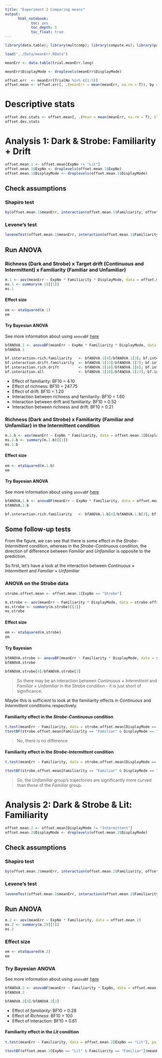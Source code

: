 ```yaml
---
title: "Experiment 2 Comparing means"
output: 
      html_notebook:
            toc: yes
            toc_depth: 5
            toc_float: true
---
```


```r
library(data.table); library(multcomp); library(compute.es); library(pastecs); library(psych); library(car); library(ez); library(lsr); library(BayesFactor); library(WRS2); library(effsize)
```

```r
load("../Data/meanErr.RData")
```

```r
meanErr <- data.table(trial.meanErr.long)

meanErr$DisplayMode <- droplevels(meanErr$DisplayMode)

offset.err  <- meanErr[TrialNo %in% c(1:5)]
offset.mean <- offset.err[, .(meanErr = mean(meanErr, na.rm = T)), by = c("SubjectNo", "ExpNo", "Familiarity", "DisplayMode")] 
```

# Descriptive stats
```r
offset.des.stats <- offset.mean[, .(Mean = mean(meanErr, na.rm = T), STD = sd(meanErr, na.rm = T), N = length(meanErr)), by = c("ExpNo", "Familiarity", "DisplayMode")]
offset.des.stats
```

# Analysis 1: Dark & Strobe: Familiarity + Drift
```r
offset.mean.1 <- offset.mean[ExpNo != "Lit"]
offset.mean.1$ExpNo <- droplevels(offset.mean.1$ExpNo)
offset.mean.1$DisplayMode <- droplevels(offset.mean.1$DisplayMode)
```

## Check assumptions
### Shapiro test
```r
by(offset.mean.1$meanErr, interaction(offset.mean.1$Familiarity, offset.mean.1$DisplayMode), shapiro.test)
```

### Levene's test
```r
leveneTest(offset.mean.1$meanErr, interaction(offset.mean.1$Familiarity, offset.mean.1$DisplayMode))
```

## Run ANOVA
### Richness (Dark and Strobe) x Target drift (Continuous and Intermittent) x Familiarity (Familiar and Unfamiliar)
```r
m.1 <- aov(meanErr ~ ExpNo * Familiarity * DisplayMode, data = offset.mean.1)
ms.1 <- summary(m.1)[[1]]
ms.1
```

#### Effect size
```r
em <- etaSquared(m.1)
em
```

#### Try Bayesian ANOVA
See more information about using `anovaBF` [here](https://richarddmorey.github.io/BayesFactor/#fixed)
```r
bfANOVA.1 <- anovaBF(meanErr ~ ExpNo * Familiarity * DisplayMode, data = offset.mean.1)
bfANOVA.1

bf.interaction.rich.familiarity   <- bfANOVA.1[4]/bfANOVA.1[3]; bf.interaction.rich.familiarity
bf.interaction.drift.familiarity  <- bfANOVA.1[13]/bfANOVA.1[7]; bf.interaction.drift.familiarity
bf.interaction.rich.drift         <- bfANOVA.1[10]/bfANOVA.1[6]; bf.interaction.rich.drift
bf.interaction.all                <- bfANOVA.1[18]/bfANOVA.1[17]; bf.interaction.all

```

* Effect of familiarity: BF10 = 4.10
* Effect of richness: BF10 = 247.75
* Effect of drift: BF10 = 1.20
* Interaction between richness and familiarity: BF10 = 1.60
* Interaction between drift and familiarity: BF10 = 0.52
* Interaction between richness and drift: BF10 = 0.21

### Richness (Dark and Strobe) x Familiarity (Familiar and Unfamiliar) in the Intermittent condition
```r
m.1.b <- aov(meanErr ~ ExpNo * Familiarity, data = offset.mean.1[DisplayMode == "Intermittent"])
ms.1.b <- summary(m.1.b)[[1]]
ms.1.b
```

#### Effect size
```r
em <- etaSquared(m.1.b)
em
```

#### Try Bayesian ANOVA
See more information about using `anovaBF` [here](https://richarddmorey.github.io/BayesFactor/#fixed)
```r
bfANOVA.1.b <- anovaBF(meanErr ~ ExpNo * Familiarity, data = offset.mean.1[DisplayMode == "Intermittent"])
bfANOVA.1.b

bf.interaction.rich.familiarity   <- bfANOVA.1.b[4]/bfANOVA.1.b[3]; bf.interaction.rich.familiarity

```

## Some follow-up tests

From the figure, we can see that there is some effect in the *Strobe-Intermittent* condition, whereas in the *Strobe-Continuous* condition, the direction of difference between *Familiar* and *Unfamiliar* is opposite to the prediction.

So first, let's have a look at the interaction between *Continuous* $\times$ *Intermittent* and *Familiar* $\times$ *Unfamiliar*

### ANOVA on the Strobe data
```r
strobe.offset.mean <- offset.mean.1[ExpNo == "Strobe"]

m.strobe <- aov(meanErr ~ Familiarity * DisplayMode, data = strobe.offset.mean)
ms.strobe <- summary(m.strobe)[[1]]
ms.strobe
```

#### Effect size
```r
em <- etaSquared(m.strobe)
em
```

#### Try Bayesian 
```r
bfANOVA.strobe <- anovaBF(meanErr ~ Familiarity * DisplayMode, data = strobe.offset.mean)
bfANOVA.strobe

bfANOVA.strobe[4]/bfANOVA.strobe[3]
```

> So there may be an interaction between *Continuous* $\times$ *Intermittent* and *Familiar* $\times$ *Unfamiliar* in the Strobe condition - it is just short of significance.

Maybe this is sufficient to look at the familiarity effects in *Continuous* and *Intermittent* conditioins respectively.

#### Familiarity effect in the *Strobe-Continuous* condition
```r
t.test(meanErr ~ Familiarity, data = strobe.offset.mean[DisplayMode == "Continuous"], var.equal = TRUE, alternative = "less")
ttestBF(strobe.offset.mean[Familiarity == "Familiar" & DisplayMode == "Continuous"]$meanErr, strobe.offset.mean[Familiarity == "Unfamiliar" & DisplayMode == "Continuous"]$meanErr, paired = FALSE, nullInterval = c(-Inf, 0))
```

> No, there is no difference

#### Familiarity effect in the *Strobe-Intermittent* condition
```r
t.test(meanErr ~ Familiarity, data = strobe.offset.mean[DisplayMode == "Intermittent"], paired = FALSE, var.equal = TRUE, alternative = "less")

ttestBF(strobe.offset.mean[Familiarity == "Familiar" & DisplayMode == "Intermittent"]$meanErr, strobe.offset.mean[Familiarity == "Unfamiliar" & DisplayMode == "Intermittent"]$meanErr, paired = FALSE, nullInterval = c(-Inf, 0))
```

> So, the *Unfamiliar* group's trajectories are significantly more curved than those of the *Familiar* group.


# Analysis 2: Dark & Strobe & Lit: Familiarity
```r
offset.mean.2 <- offset.mean[DisplayMode != "Intermittent"]
offset.mean.2$DisplayMode <- droplevels(offset.mean.2$DisplayMode)
```

## Check assumptions
### Shapiro test
```r
by(offset.mean.2$meanErr, interaction(offset.mean.2$Familiarity, offset.mean.2$ExpNo), shapiro.test)
```

### Levene's test
```r
leveneTest(offset.mean.2$meanErr, interaction(offset.mean.2$Familiarity, offset.mean.2$ExpNo))
```

## Run ANOVA
```r
m.2 <- aov(meanErr ~ ExpNo * Familiarity, data = offset.mean.2)
ms.2 <- summary(m.2)[[1]]
ms.2
```

### Effect size
```r
em <- etaSquared(m.2)
em
```

### Try Bayesian ANOVA
See more information about using `anovaBF` [here](https://richarddmorey.github.io/BayesFactor/#fixed)
```r
bfANOVA.2 <- anovaBF(meanErr ~ Familiarity * ExpNo, data = offset.mean.2)
bfANOVA.2

bfANOVA.2[4]/bfANOVA.2[3]
```

* Effect of *familiarity*: BF10 = 0.28
* Effect of *Richness*: BF10 > 100
* Effect of interaction: BF10 = 0.61


#### Familiarity effect in the *Lit* condition
```r
t.test(meanErr ~ Familiarity, data = offset.mean.2[ExpNo == "Lit"], paired = FALSE, var.equal = TRUE, alternative = "less")

ttestBF(offset.mean.2[ExpNo == "Lit" & Familiarity == "Familiar"]$meanErr, offset.mean.2[ExpNo == "Lit" & Familiarity == "Unfamiliar"]$meanErr, paired = FALSE, nullInterval = c(-Inf, 0))
```



